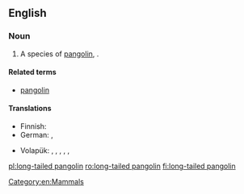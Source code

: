 ==English==
{{rfi}}
{{wikipedia|Pangolin}}
{{wikispecies|Manis tetradactyla}}
===Noun===
{{en-noun|head=[[long-tailed]] [[pangolin]]}}

# A species of [[pangolin]], {{taxlink|Manis tetradactyla|species}}.

====Related terms====
* [[pangolin]]

====Translations====
{{trans-top|''Manis tetradactyla''}}
* Finnish: {{t|fi|pitkähäntämuurahaiskäpy}}
* German: {{t|de|Langschwanzschuppentier|n}}, {{t|de|Schwarzbauchschuppentier|n}}
{{trans-mid}}
* Volapük: {{qualifier|♂♀}} {{t|vo|lunagöbamanit}}, {{qualifier|♂}} {{t|vo|lunagöbahimanit}}, {{qualifier|♀}} {{t|vo|lunagöbajimanit}}, {{qualifier|♂♀ offspring}} {{t|vo|lunagöbamanitül}}, {{qualifier|♂ offspring}} {{t|vo|lunagöbahimanitül}}, {{qualifier|♀ offspring}} {{t|vo|lunagöbajimanitül}}
{{trans-bottom}}

[[Category:en:Mammals]]

[[pl:long-tailed pangolin]]
[[ro:long-tailed pangolin]]
[[fi:long-tailed pangolin]]